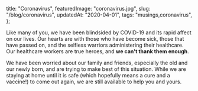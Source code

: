   title: "Coronavirus",
  featuredImage: "coronavirus.jpg",
  slug: "/blog/coronavirus",
  updatedAt: "2020-04-01",
  tags: "musings,coronavirus",
};

Like many of you, we have been blindsided by COVID-19 and its rapid affect on
our lives. Our hearts are with those who have become sick, those that have
passed on, and the selfless warriors administering their healthcare. Our
healthcare workers are true heroes, and **we can't thank them enough**.

We have been worried about our family and friends, especially the old and our
newly born, and are trying to make best of this situation. While we are
staying at home until it is safe (which hopefully means a cure and a
vaccine!) to come out again, we are still available to help you and yours.
